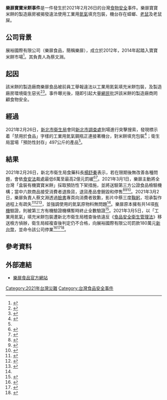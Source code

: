 '''樂扉寶寶米餅事件'''是一件發生於2021年2月26日的台灣[[食物安全|食物安全]]事件。樂扉寶寶米餅的製造廠房被揭發違法使用工業用[[氮氣|氮氣]]填充包裝，機台存在蟑螂、[[老鼠|老鼠]]及老鼠屎。

== 公司背景 ==
展裕國際有限公司（樂扉食品，簡稱樂扉），成立於2012年，2014年起踏入寶寶米餅市場<ref name="#1">{{Cite web |title=樂扉寶寶米餅遭爆用「工業用氮氣」　家長氣炸：黑心老闆下地獄！ |url=https://tw.appledaily.com/life/20210302/Z3KBNN5QRRDNBM4HM5NMGPCX5I/ |accessdate=2021-03-03 |date=2021-03-02 |publisher=蘋果日報 |archive-date=2021-03-05 |archive-url=https://web.archive.org/web/20210305171722/https://tw.appledaily.com/life/20210302/Z3KBNN5QRRDNBM4HM5NMGPCX5I/ |dead-url=no }}</ref>。其負責人為蔡文淵。

== 起因 ==
該米餅的製造廠商樂扉食品被前員工舉報違法以工業用氮氣填充米餅包裝，及製造廠房環境衛生惡劣<ref>{{Cite web |title=台寶寶米餅被揭用工業氮　廠房老鼠橫行　外銷中港澳 |url=https://hk.on.cc/hk/bkn/cnt/cnnews/20210302/bkn-20210302181836626-0302_00952_001.html |accessdate=2021-03-03 |date=2021-03-02 |publisher=東方日報 |archive-date=2021-03-05 |archive-url=https://web.archive.org/web/20210305171727/https://hk.on.cc/hk/bkn/cnt/cnnews/20210302/bkn-20210302181836626-0302_00952_001.html |dead-url=no }}</ref><ref>{{Cite web |title=【極噁黑心寶寶餅】樂扉拒認廠房有老鼠屎　反咬離職員工「加工拍照」遭打臉 |url=https://www.mirrormedia.mg/story/20210302edi038/ |accessdate=2021-03-03 |author=謝文哲 |date=2021-03-02 |publisher=鏡週刊 |archive-date=2021-03-16 |archive-url=https://web.archive.org/web/20210316035152/https://www.mirrormedia.mg/story/20210302edi038/ |dead-url=no }}</ref>。事件曝光後，隨即引起大量[[網民|網民]]批評該米餅的製造廠商罔顧食物安全。

== 經過 ==
2021年2月26日，[[新北市衛生局|新北市衛生局]]會同[[新北市調查處|新北市調查處]]到場進行突擊搜索，發現標示着「禁用於食品」字樣的工業用氮氣鋼瓶正連接著機台，對米餅填充包裝<ref>{{Cite web |title=黑心寶寶米餅！業者被爆用「工業氮氣」、依法最高可罰2億 |url=https://www.storm.mg/article/3510153 |accessdate=2021-03-03 |author=盧逸峰 |date=2021-03-02 |publisher=風傳媒 |archive-date=2021-03-16 |archive-url=https://web.archive.org/web/20210316035137/https://www.storm.mg/article/3510153 |dead-url=no }}</ref>；衛生局當場「預防性封存」497公斤的產品<ref name="#1"/>。

== 結果 ==
2021年2月26日，新北市衛生局食藥科長[[楊舒秦|楊舒秦]]表示，若在限期後無改善各種問題，會依[[食安法|食安法]]裁處最低6萬至最高2億元罰緩<ref>{{Cite web |title=樂扉食品用工業氮氣填充幼兒食品 侯友宜：絕不寬貸 |url=https://udn.com/news/story/122015/5288472 |accessdate=2021-03-03 |author=張睿廷 |date=2021-03-02 |publisher=聯合報 |archive-date=2021-03-16 |archive-url=https://web.archive.org/web/20210316035143/https://udn.com/news/story/122015/5288472 |dead-url=no }}</ref><ref>{{Cite web |title=【極噁黑心寶寶餅】吹哨者爆樂扉食安問題 衛生局：限期不改最高罰2億 |url=https://tw.news.yahoo.com/%E6%A5%B5%E5%99%81%E9%BB%91%E5%BF%83%E5%AF%B6%E5%AF%B6%E9%A4%85-%E5%90%B9%E5%93%A8%E8%80%85%E7%88%86%E6%A8%82%E6%89%89%E9%A3%9F%E5%AE%89%E5%95%8F%E9%A1%8C-%E8%A1%9B%E7%94%9F%E5%B1%80-%E9%99%90%E6%9C%9F%E4%B8%8D%E6%94%B9%E6%9C%80%E9%AB%98%E7%BD%B02%E5%84%84-065842473.html |accessdate=2021-03-03 |author=謝文哲 |date=2021-03-02 |publisher=yahoo新聞 |archive-date=2021-03-16 |archive-url=https://web.archive.org/web/20210316035147/https://tw.news.yahoo.com/%E6%A5%B5%E5%99%81%E9%BB%91%E5%BF%83%E5%AF%B6%E5%AF%B6%E9%A4%85-%E5%90%B9%E5%93%A8%E8%80%85%E7%88%86%E6%A8%82%E6%89%89%E9%A3%9F%E5%AE%89%E5%95%8F%E9%A1%8C-%E8%A1%9B%E7%94%9F%E5%B1%80-%E9%99%90%E6%9C%9F%E4%B8%8D%E6%94%B9%E6%9C%80%E9%AB%98%E7%BD%B02%E5%84%84-065842473.html |dead-url=no }}</ref>。2021年3月1日，樂扉主動將全台灣「盒裝有機寶寶米餅」採取預防性下架措施，並將送驗第三方公證食品檢驗機構；當中六款商品接受消費者退換貨，退貨產品會銷毀和停售<ref name="#2">{{Cite web |title=樂扉寶寶米餅氮氣出包 負責人鞠躬致歉：回收停售[影] |url=https://www.cna.com.tw/news/ahel/202103020332.aspx |accessdate=2021-03-03 |date=2021-03-02 |publisher=中央通訊社 |archive-date=2021-03-16 |archive-url=https://web.archive.org/web/20210316041859/https://www.cna.com.tw/news/ahel/202103020332.aspx |dead-url=no }}</ref><ref>{{Cite web |title=樂扉寶寶米餅使用工業氮氣填充、廠房多處蟑螂老鼠屎…廠商公開發表下架：這6款商品可退貨 |url=https://www.storm.mg/lifestyle/3510053 |accessdate=2021-03-03 |author=楊明允 |date=2021-03-02 |publisher=風傳媒 |archive-date=2021-03-16 |archive-url=https://web.archive.org/web/20210316035242/https://www.storm.mg/lifestyle/3510053 |dead-url=no }}</ref><ref>{{Cite web |title=寶寶米餅用「工業氮氣」填充！爸媽氣炸怒轟「無良」 |url=https://news.cts.com.tw/cts/life/202103/202103022033014.html |accessdate=2021-03-03 |author=朱培妤 |date=2021-03-02 |publisher=中華電視公司 |archive-date=2021-03-16 |archive-url=https://web.archive.org/web/20210316035228/https://news.cts.com.tw/cts/life/202103/202103022033014.html |dead-url=no }}</ref>。2021年3月2日，樂扉負責人蔡文淵透過[[臉書|臉書]]專頁向消費者致歉，影片中蔡三度[[鞠躬|鞠躬]]，坦承製作過程上有疏失<ref>{{Cite web |title=有機米餅被爆違規使用工業氮氣 負責人影片現身鞠躬致歉 |url=https://news.ltn.com.tw/news/life/breakingnews/3453839 |accessdate=2021-03-03 |author=陳心瑜 |date=2021-03-02 |publisher=自由時報 |archive-date=2021-03-05 |archive-url=https://web.archive.org/web/20210305171826/https://news.ltn.com.tw/news/life/breakingnews/3453839 |dead-url=no }}</ref><ref>{{Cite web |title=樂扉有機米餅充工業氮氣　有機驗證暫遭終止 |url=https://tw.appledaily.com/life/20210302/J6VLHQGD2NHKZB3M374OPOMCBQ/ |accessdate=2021-03-03 |date=2021-03-02 |publisher=蘋果日報 |archive-date=2021-03-16 |archive-url=https://web.archive.org/web/20210316035252/https://tw.appledaily.com/life/20210302/J6VLHQGD2NHKZB3M374OPOMCBQ/ |dead-url=no }}</ref><ref>{{Cite web |title=影／樂扉寶寶米餅負責人出面了！ 自拍影片3度鞠躬道歉 |url=https://udn.com/news/story/122015/5289170 |accessdate=2021-03-03 |author=張哲郢、張睿廷 |date=2021-03-02 |publisher=聯合報 |archive-date=2021-03-16 |archive-url=https://web.archive.org/web/20210316035229/https://udn.com/news/story/122015/5289170 |dead-url=no }}</ref>，並強調使用的氮氣原物料無問題<ref name="#2"/>。樂扉原本擁有共14項[[有機|有機]]驗證，則被第三方有機驗證機構暫時終止全數驗證<ref>{{Cite web |title=有機標章被終止！ 樂扉米餅填充工業用氮氣 標榜有機食品恐全下架 |url=https://www.chinatimes.com/realtimenews/20210302004292-260402?chdtv |accessdate=2021-03-03 |author=許哲瑗 |date=2021-03-02 |publisher=中時新聞網 |archive-date=2021-03-16 |archive-url=https://web.archive.org/web/20210316035304/https://www.chinatimes.com/realtimenews/20210302004292-260402?chdtv |dead-url=no }}</ref>。2021年3月5日，以「工業用氮氣」填充米餅包裝遭新北市衛生局稽查後依違反《[[食品安全衛生管理法|食品安全衛生管理法]]》移送檢方偵辦，衛生局經複查後判定仍不合格，向展裕國際有限公司罰款180萬元[[新台幣|新台幣]]，並命令該公司停業<ref>{{Cite web |title=樂扉寶寶米餅填充工業用氮氣 複查不合格重罰180萬 |url=https://www.cna.com.tw/news/firstnews/202103090241.aspx |accessdate=2021-03-11 |author=王鴻國 |date=2021-03-09 |publisher=中央社 |archive-date=2021-03-16 |archive-url=https://web.archive.org/web/20210316035311/https://www.cna.com.tw/news/firstnews/202103090241.aspx |dead-url=no }}</ref><ref>{{Cite web |title=樂扉米餅填充「工業氮氣」拿不出資料　新北重罰180萬並停業 |url=https://tw.appledaily.com/life/20210309/PXN3HOH7ANBA3CYZRC4WMBTS64/ |accessdate=2021-03-11 |author=陳威叡 |date=2021-03-09 |publisher=蘋果日報 |archive-date=2021-03-16 |archive-url=https://web.archive.org/web/20210316035243/https://tw.appledaily.com/life/20210309/PXN3HOH7ANBA3CYZRC4WMBTS64/ |dead-url=no }}</ref><ref>{{Cite web |title=樂扉寶寶米餅慘了 新北衛生局怒罰180萬元移送偵辦 |url=https://www.chinatimes.com/realtimenews/20210309004370-260402?chdtv |accessdate=2021-03-11 |author=許哲瑗 |date=2021-03-09 |publisher=中時新聞網}}</ref>。

==參考資料==
{{reflist|2}}

== 外部連結 ==
*[https://www.levic.com.tw/ 樂扉食品官方網站] {{Wayback|url=https://www.levic.com.tw/ |date=20210316035256 }}

[[Category:2021年台灣災難|Category:2021年台灣災難]]
[[Category:台灣食品安全事件|Category:台灣食品安全事件]]